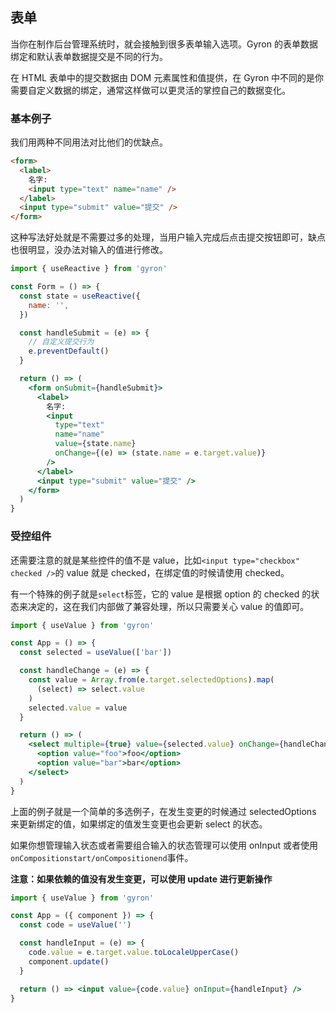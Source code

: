 ## 表单

当你在制作后台管理系统时，就会接触到很多表单输入选项。Gyron 的表单数据绑定和默认表单数据提交是不同的行为。

在 HTML 表单中的提交数据由 DOM 元素属性和值提供，在 Gyron 中不同的是你需要自定义数据的绑定，通常这样做可以更灵活的掌控自己的数据变化。

### 基本例子

我们用两种不同用法对比他们的优缺点。

```HTML
<form>
  <label>
    名字:
    <input type="text" name="name" />
  </label>
  <input type="submit" value="提交" />
</form>
```

这种写法好处就是不需要过多的处理，当用户输入完成后点击提交按钮即可，缺点也很明显，没办法对输入的值进行修改。

```jsx line=9
import { useReactive } from 'gyron'

const Form = () => {
  const state = useReactive({
    name: '',
  })

  const handleSubmit = (e) => {
    // 自定义提交行为
    e.preventDefault()
  }

  return () => (
    <form onSubmit={handleSubmit}>
      <label>
        名字:
        <input
          type="text"
          name="name"
          value={state.name}
          onChange={(e) => (state.name = e.target.value)}
        />
      </label>
      <input type="submit" value="提交" />
    </form>
  )
}
```

### 受控组件

还需要注意的就是某些控件的值不是 value，比如`<input type="checkbox" checked />`的 value 就是 checked，在绑定值的时候请使用 checked。

有一个特殊的例子就是`select`标签，它的 value 是根据 option 的 checked 的状态来决定的，这在我们内部做了兼容处理，所以只需要关心 value 的值即可。

```jsx
import { useValue } from 'gyron'

const App = () => {
  const selected = useValue(['bar'])

  const handleChange = (e) => {
    const value = Array.from(e.target.selectedOptions).map(
      (select) => select.value
    )
    selected.value = value
  }

  return () => (
    <select multiple={true} value={selected.value} onChange={handleChange}>
      <option value="foo">foo</option>
      <option value="bar">bar</option>
    </select>
  )
}
```

上面的例子就是一个简单的多选例子，在发生变更的时候通过 selectedOptions 来更新绑定的值，如果绑定的值发生变更也会更新 select 的状态。

如果你想管理输入状态或者需要组合输入的状态管理可以使用 onInput 或者使用`onCompositionstart/onCompositionend`事件。

**注意：如果依赖的值没有发生变更，可以使用 update 进行更新操作**

```jsx line=8
import { useValue } from 'gyron'

const App = ({ component }) => {
  const code = useValue('')

  const handleInput = (e) => {
    code.value = e.target.value.toLocaleUpperCase()
    component.update()
  }

  return () => <input value={code.value} onInput={handleInput} />
}
```
